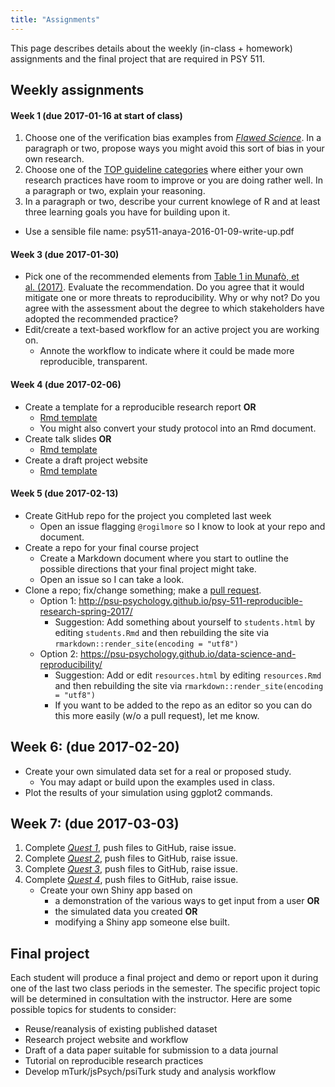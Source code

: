 ```yaml
---
title: "Assignments"
---
```


This page describes details about the weekly (in-class + homework) assignments and the final project that are required in PSY 511.

## Weekly assignments

#### Week 1 (due 2017-01-16 at start of class)

1. Choose one of the verification bias examples from [*Flawed Science*](http://pubman.mpdl.mpg.de/pubman/item/escidoc:1569964:8/component/escidoc:1569966/Stapel_Investigation_Final_report.pdf). In a paragraph or two, propose ways you might avoid this sort of bias in your own research.
2. Choose one of the [TOP guideline categories](https://osf.io/9f6gx/) where either your own research practices have room to improve or you are doing rather well. In a paragraph or two, explain your reasoning.
3. In a paragraph or two, describe your current knowlege of R and at least three learning goals you have for building upon it.

- Use a sensible file name: psy511-anaya-2016-01-09-write-up.pdf

#### Week 3 (due 2017-01-30)

- Pick one of the recommended elements from [Table 1 in Munafò, et al. (2017)](http://www.nature.com/articles/s41562-016-0021/tables/1). Evaluate the recommendation. Do you agree that it would mitigate one or more threats to reproducibility. Why or why not? Do you agree with the assessment about the degree to which stakeholders have adopted the recommended practice?
- Edit/create a text-based workflow for an active project you are working on.
    + Annote the workflow to indicate where it could be made more reproducible, transparent.

#### Week 4 (due 2017-02-06)

- Create a template for a reproducible research report **OR**
    + [Rmd template](in-class-activities/rmd-templates/report-template.Rmd)
    + You might also convert your study protocol into an Rmd document.
- Create talk slides **OR**
    + [Rmd template](in-class-activities/rmd-templates/ioslides-template.Rmd)
- Create a draft project website
    + [Rmd template](in-class-activities/rmd-templates/website)

#### Week 5 (due 2017-02-13)

- Create GitHub repo for the project you completed last week
    + Open an issue flagging `@rogilmore` so I know to look at your repo and document.
- Create a repo for your final course project
    + Create a Markdown document where you start to outline the possible directions that your final project might take.
    + Open an issue so I can take a look.
- Clone a repo; fix/change something; make a [pull request](https://help.github.com/articles/about-pull-requests/).
    + Option 1: <http://psu-psychology.github.io/psy-511-reproducible-research-spring-2017/>
        - Suggestion: Add something about yourself to `students.html` by editing `students.Rmd` and then rebuilding the site via `rmarkdown::render_site(encoding = "utf8")`
    + Option 2: <https://psu-psychology.github.io/data-science-and-reproducibility/>
        - Suggestion: Add or edit `resources.html` by editing `resources.Rmd` and then rebuilding the site via `rmarkdown::render_site(encoding = "utf8")`
        - If you want to be added to the repo as an editor so you can do this more easily (w/o a pull request), let me know.

## Week 6: (due 2017-02-20)

- Create your own simulated data set for a real or proposed study.
    + You may adapt or build upon the examples used in class.
- Plot the results of your simulation using ggplot2 commands.

## Week 7: (due 2017-03-03)

1. Complete [*Quest 1*](in-class-activities/2016-02-20.html), push files to GitHub, raise issue.
2. Complete [*Quest 2*](in-class-activities/2016-02-20.html), push files to GitHub, raise issue.
3. Complete [*Quest 3*](in-class-activities/2016-02-20.html), push files to GitHub, raise issue.
4. Complete [*Quest 4*](in-class-activities/2016-02-20.html), push files to GitHub, raise issue.
    - Create your own Shiny app based on 
        + a demonstration of the various ways to get input from a user **OR**
        + the simulated data you created **OR**
        + modifying a Shiny app someone else built.

## Final project

Each student will produce a final project and demo or report upon it during one of the last two class periods in the semester. The specific project topic will be determined in consultation with the instructor. Here are some possible topics for students to consider:

- Reuse/reanalysis of existing published dataset
- Research project website and workflow
- Draft of a data paper suitable for submission to a data journal
- Tutorial on reproducible research practices
- Develop mTurk/jsPsych/psiTurk study and analysis workflow